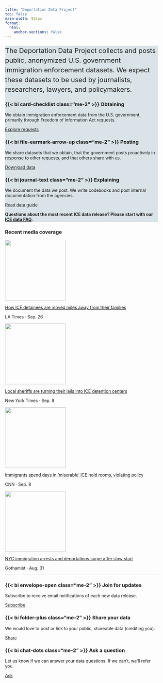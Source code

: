 ```yaml
---
title: "Deportation Data Project"
toc: false
main-width: 915px
format:
  html:
    anchor-sections: false
---
```


```{=html}
<style>
.bold-link {
  font-weight: bold;
}
</style>
```

::: {.container .py-3 .px-4 .rounded style="background-color: #D9E3E8"}

<p style="font-size:22px; line-height: 2rem">The Deportation Data Project collects and posts public, anonymized U.S. government immigration enforcement datasets. We expect these datasets to be used by journalists, researchers, lawyers, and policymakers.</p>

::: {.grid}

::: {.g-col-12 .g-col-md-4 .g-col-lg-4}

### {{< bi card-checklist class="me-2" >}} Obtaining 

We obtain immigration enforcement data from the U.S. government, primarily through Freedom of Information Act requests. 

[Explore requests](/foia.html){.btn-action-primary .btn-action .btn .btn-outline-primary .btn-sm role="button"} 

:::

::: {.g-col-12 .g-col-md-4 .g-col-lg-4}

### {{< bi file-earmark-arrow-up class="me-2" >}} Posting

We share datasets that we obtain, that the government posts proactively in response to other requests, and that others share with us.

[Download data](/data.html){.btn-action-primary .btn-action .btn .btn-outline-primary .btn-sm role="button"} 

:::

::: {.g-col-12 .g-col-md-4 .g-col-lg-4}

### {{< bi journal-text class="me-2" >}} Explaining

We document the data we post. We write codebooks and post internal documentation from the agencies.

[Read data guide](/guide.html){.btn-action-primary .btn-action .btn .btn-outline-primary .btn-sm role="button"} 

:::

<!-- /grid-->
:::

<p></p>

**Questions about the most recent ICE data release? Please start with our [ICE data FAQ](https://deportationdata.org/docs/ice.html#faq){.bold-link}.**

<!-- /div -->
::: 


<!-- cards -->

::: {.container .px-4}

### Recent media coverage {.pb-3}

::: {.grid}


::: {.g-col-12 .g-col-md-3 .g-col-lg-3}

[![](img/frontpage/latimes-9-26-25.png){.card-img-top .w-100 style="height:200px; object-fit:cover;"}](https://www.latimes.com/politics/story/2025-09-26/faster-more-frequent-transfers-of-immigrant-ice-detainees-sow-fear-and-cut-off-resources)

[How ICE detainees are moved miles away from their families](https://www.latimes.com/politics/story/2025-09-26/faster-more-frequent-transfers-of-immigrant-ice-detainees-sow-fear-and-cut-off-resources)

<p class="card-text small text-muted">LA Times · Sep. 26</p>

:::


::: {.g-col-12 .g-col-md-3 .g-col-lg-3}

[![](img/frontpage/nyt-9-8-25.png){.card-img-top .w-100 style="height:200px; object-fit:cover;"}](https://www.nytimes.com/interactive/2025/09/08/us/politics/ice-detention-county-jails-sheriffs-deportation.html)

[Local sheriffs are turning their jails into ICE detention centers](https://www.nytimes.com/interactive/2025/09/08/us/politics/ice-detention-county-jails-sheriffs-deportation.html)

<p class="card-text small text-muted">New York Times · Sep. 8</p>


:::


::: {.g-col-12 .g-col-md-3 .g-col-lg-3}

[![](img/frontpage/cnn-9-8-25.png){.card-img-top .w-100 style="height:200px; object-fit:cover;"}](https://edition.cnn.com/2025/09/08/us/detainees-ice-immigrants-hold-rooms)

[Immigrants spend days in ‘miserable’ ICE hold rooms, violating policy](https://edition.cnn.com/2025/09/08/us/detainees-ice-immigrants-hold-rooms)

<p class="card-text small text-muted">CNN · Sep. 8</p>


:::


::: {.g-col-12 .g-col-md-3 .g-col-lg-3}

[![](img/frontpage/gothamist-screenshot.png){.card-img-top .w-100 style="height:200px; object-fit:cover;"}](https://gothamist.com/news/nyc-immigration-arrests-and-deportations-surge-after-slow-start-data-shows)

[NYC immigration arrests and deportations surge after slow start](https://gothamist.com/news/nyc-immigration-arrests-and-deportations-surge-after-slow-start-data-shows)

<p class="card-text small text-muted">Gothamist · Aug. 31</p>


:::



:::

:::
<!-- /cards -->



::: {.container .py-3 .px-4}

---

::: {.grid}

::: {.g-col-12 .g-col-md-4 .g-col-lg-4}

### {{< bi envelope-open class="me-2" >}} Join for updates

Subscribe to receive email notifications of each new data release.

[Subscribe](https://groups.google.com/a/law.berkeley.edu/g/deportation_data_updates/about){.btn-action-primary .btn-action .btn .btn-outline-primary .btn-sm role="button"} 

:::

::: {.g-col-12 .g-col-md-4 .g-col-lg-4}

### {{< bi folder-plus class="me-2" >}} Share your data 

We would love to post or link to your public, shareable data (crediting you).

[Share](mailto:deportation_data_questions@law.berkeley.edu){.btn .btn-outline-primary .btn-sm role="button"} 

:::


::: {.g-col-12 .g-col-md-4 .g-col-lg-4}

### {{< bi chat-dots class="me-2" >}} Ask a question 

Let us know if we can answer your data questions. If we can't, we'll refer you.

[Ask](mailto:deportation_data_questions@law.berkeley.edu){.btn-action-primary .btn-action .btn .btn-outline-primary .btn-sm role="button"} 

:::

:::

<!-- div -->
:::



